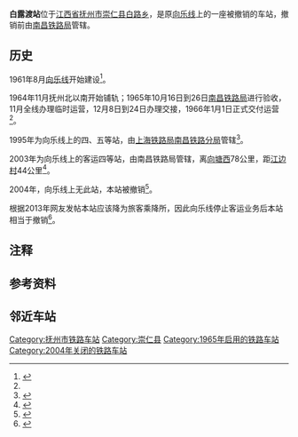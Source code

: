 {{Infobox China railway station
|车站名称= 白露渡站
|图片=
|图片介绍= 
|其他名称= 
|车站拼音= Bailudu
|英文名称= Bailudu Railway Station
|车站代码= 
|电报码= 
|拼音码= 
|车站类型= 
|始建时间= 1961年8月
|开通运营= 1965年11月
|撤销年份= 2004年
|车站地址= [[江西省|江西省]][[抚州市|抚州市]][[崇仁县|崇仁县]][[白路乡|白路乡]]
|坐标= {{Coord|27.9214422|N|116.1798078|E|format=dms|display=inline,title|type:railwaystation_region:CN}}
|归属= [[南昌铁路局|南昌铁路局]]
|使用状态= 撤销
|线路= [[向乐线|向乐线]]
|车站等级= 
|月台数目= 
|侧式站台=<!--車站島式月臺的數目，此參數可選-->
|岛式站台=<!--車站月臺面的數目，此參數可選-->
|站台面= 
|股道数目 = 
|正线= 
|到发线= 
|其它线= 
|网站=
 }}
'''白露渡站'''位于[[江西省|江西省]][[抚州市|抚州市]][[崇仁县|崇仁县]][[白路乡|白路乡]]，是原[[向乐线|向乐线]]上的一座被撤销的车站，撤销前由[[南昌铁路局|南昌铁路局]]管辖。


== 历史 ==

1961年8月[[向乐线|向乐线]]开始建设<ref name="江西省铁路志7-5035-3">{{cite book|title=《江西省铁路志》|publisher=中共中央党校出版社|year=1994年12月|isbn=7-5035-3|edition=1994年12月第1次印刷|oclc=36212671|author=傅金土|ignore-isbn-error=true}}</ref>{{rp|53}}。

1964年11月抚州北以南开始铺轨；1965年10月16日到26日[[南昌铁路局|南昌铁路局]]进行验收，11月全线办理临时运营，12月8日到24日办理交接，1966年1月1日正式交付运营<ref name="江西省铁路志7-5035-3" />{{rp|53}}。

1995年为向乐线上的四、五等站{{efn|参考资料中将四等站和五等站放在一起标识}}，由[[上海铁路局|上海铁路局]][[南昌铁路分局|南昌铁路分局]]管辖<ref>{{cite book|title=《中国铁路交通地图集》|publisher=中国铁道出版社 中国地图出版社|year=1995年1月|isbn=7-113-01810-6|edition=1995年1月河北第1次印刷|oclc=48531409|author=}}</ref>{{rp|100}}。

2003年为向乐线上的客运四等站，由南昌铁路局管辖，离[[向塘西站|向塘西]]78公里，距[[江边村站|江边村]]44公里<ref>{{cite book|title=《中国铁路站名词典》|publisher=中国铁道出版社|year=2003年4月|isbn=7-113-03941-3|edition=2003年4月第1次印刷|oclc=53211800|author=孙本祥 编}}</ref>{{rp|382}}。

2004年，向乐线上无此站，本站被撤销<ref>{{cite book |title=《中华人民共和国铁路地图集》 |author= |year=2004年6月 |edition=2004年6月第2次印刷 |publisher=中国铁道出版社 |oclc=62999371 |id=统一书号17113·1219}}</ref>{{rp|77}}。

根据2013年网友发帖本站应该降为旅客乘降所，因此向乐线停止客运业务后本站相当于撤销<ref>{{Cite web|url=http://bbs.xbus.cn/thread-82037-1-1.html|title=告别江边村小票，抢救性运转向乐铁路|accessdate=2016-10-05|author=keantona|date=2013-05-13|publisher=西安公交网|deadurl=yes|archiveurl=https://web.archive.org/web/20161001191139/http://bbs.xbus.cn/thread-82037-1-1.html|archivedate=2016-10-01}}</ref>。

== 注释 ==
{{notelist|iger=}}

== 参考资料 ==
{{Reflist}}

== 邻近车站 ==
{{start rail box|[[中国铁路|中国铁路]]}}
{{s-inop|[[临川站|临川站]]}} 
{{s-line|[[向乐线|向乐线]]||#be2d2c}} 
{{s-inop|[[左港站|左港站]]}}
{{end box}}

{{向乐铁路}}

[[Category:抚州市铁路车站|Category:抚州市铁路车站]]
[[Category:崇仁县|Category:崇仁县]]
[[Category:1965年启用的铁路车站|Category:1965年启用的铁路车站]]
[[Category:2004年关闭的铁路车站|Category:2004年关闭的铁路车站]]